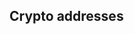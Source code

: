 <Section width="narrow">

# Crypto addresses

<Figure
  image="../images/crypto/btc-qr.png"
  caption="BTC: 3M7n6ow7qbzTuYkbgtd9MaDBTLVoJfLYqV"
/>

<Figure
  image="../images/crypto/bch-qr.png"
  caption="BCH: qqnvhrulrcq8qfg42k43ec0ntsrsjlvqzyx9yhun30"
/>

<Figure
  image="../images/crypto/eth-qr.png"
  caption="ETH: 0xb3F43704DBfaBC8e8C2182A7014a1B20B801FFF9"
/>

<Figure
  image="../images/crypto/ltc-qr.png"
  caption="LTC: MByEaXUwirv7DFn7v8pXWVk9iZ7eT6ayyM"
/>

</Section>